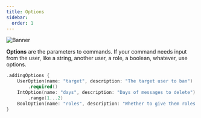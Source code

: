```yaml
---
title: Options
sidebar:
  order: 1
---
```

![Banner](/Options.png)

**Options** are the parameters to commands. If your command needs input from the user, like a string, another user,
a role, a boolean, whatever, use options.

```swift
.addingOptions {
	UserOption(name: "target", description: "The target user to ban")
		.required()
	IntOption(name: "days", description: "Days of messages to delete")
		.range(1...2)
	BoolOption(name: "roles", description: "Whether to give them roles back on join")
}
```
